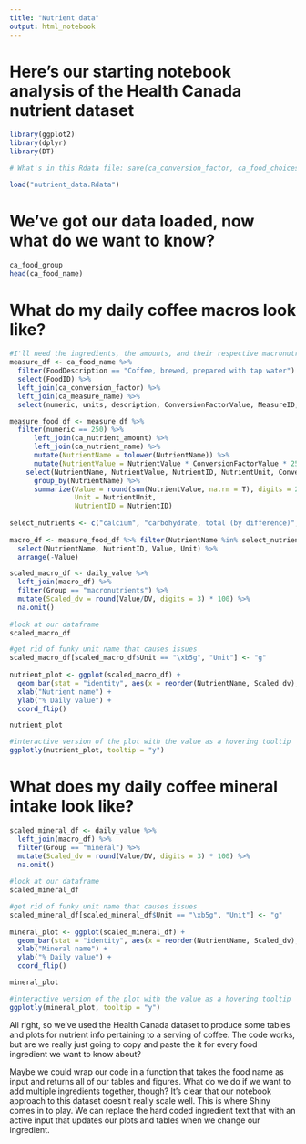 ```yaml
---
title: "Nutrient data"
output: html_notebook
---
```


# Here's our starting notebook analysis of the Health Canada nutrient dataset

```r
library(ggplot2)
library(dplyr)
library(DT)

# What's in this Rdata file: save(ca_conversion_factor, ca_food_choices, ca_food_group, ca_food_name, ca_food_source, ca_measure_name, ca_nutrient_amount, ca_nutrient_name, ca_nutrient_source, ca_refuse_amount, ca_refuse_name, ca_yield_amount, ca_yield_name, daily_value, file = "nutrient_data.Rdata")

load("nutrient_data.Rdata")
```

# We've got our data loaded, now what do we want to know?

```r

ca_food_group
head(ca_food_name)

```

# What do my daily coffee macros look like?
```r

#I'll need the ingredients, the amounts, and their respective macronutrients
measure_df <- ca_food_name %>%
  filter(FoodDescription == "Coffee, brewed, prepared with tap water") %>% 
  select(FoodID) %>%
  left_join(ca_conversion_factor) %>% 
  left_join(ca_measure_name) %>% 
  select(numeric, units, description, ConversionFactorValue, MeasureID, FoodID) 

measure_food_df <- measure_df %>%
  filter(numeric == 250) %>%
      left_join(ca_nutrient_amount) %>%
      left_join(ca_nutrient_name) %>%
      mutate(NutrientName = tolower(NutrientName)) %>%
      mutate(NutrientValue = NutrientValue * ConversionFactorValue * 250 / numeric) %>%
    select(NutrientName, NutrientValue, NutrientID, NutrientUnit, ConversionFactorValue, FoodID) %>% 
      group_by(NutrientName) %>% 
      summarize(Value = round(sum(NutrientValue, na.rm = T), digits = 2),
                Unit = NutrientUnit,
                NutrientID = NutrientID)
  
select_nutrients <- c("calcium", "carbohydrate, total (by difference)", "cholesterol", "energy (kilocalories)", "fat (total lipids)", "fatty acids, saturated, total", "fatty acids, trans, total", "fibre, total dietary", "iron", "protein", "retinol activity equivalents", "sodium", "sugars, total", "vitamin c")
   
macro_df <- measure_food_df %>% filter(NutrientName %in% select_nutrients) %>%
  select(NutrientName, NutrientID, Value, Unit) %>%
  arrange(-Value)

scaled_macro_df <- daily_value %>% 
  left_join(macro_df) %>%
  filter(Group == "macronutrients") %>%
  mutate(Scaled_dv = round(Value/DV, digits = 3) * 100) %>%
  na.omit()
  
#look at our dataframe
scaled_macro_df

#get rid of funky unit name that causes issues
scaled_macro_df[scaled_macro_df$Unit == "\xb5g", "Unit"] <- "g"
  
nutrient_plot <- ggplot(scaled_macro_df) +
  geom_bar(stat = "identity", aes(x = reorder(NutrientName, Scaled_dv), Scaled_dv)) +
  xlab("Nutrient name") +
  ylab("% Daily value") +
  coord_flip()

nutrient_plot

#interactive version of the plot with the value as a hovering tooltip
ggplotly(nutrient_plot, tooltip = "y")

```

# What does my daily coffee mineral intake look like?
```r

scaled_mineral_df <- daily_value %>% 
  left_join(macro_df) %>%
  filter(Group == "mineral") %>%
  mutate(Scaled_dv = round(Value/DV, digits = 3) * 100) %>%
  na.omit()
  
#look at our dataframe
scaled_mineral_df

#get rid of funky unit name that causes issues
scaled_mineral_df[scaled_mineral_df$Unit == "\xb5g", "Unit"] <- "g"
  
mineral_plot <- ggplot(scaled_mineral_df) +
  geom_bar(stat = "identity", aes(x = reorder(NutrientName, Scaled_dv), Scaled_dv)) +
  xlab("Mineral name") +
  ylab("% Daily value") +
  coord_flip()

mineral_plot

#interactive version of the plot with the value as a hovering tooltip
ggplotly(mineral_plot, tooltip = "y")

```

All right, so we've used the Health Canada dataset to produce some tables and plots for nutrient info pertaining to a serving of coffee. The code works, but are we really just going to copy and paste the it for every food ingredient we want to know about? 

Maybe we could wrap our code in a function that takes the food name as input and returns all of our tables and figures. What do we do if we want to add multiple ingredients together, though? It's clear that our notebook approach to this dataset doesn't really scale well. This is where Shiny comes in to play. We can replace the hard coded ingredient text that with an active input that updates our plots and tables when we change our ingredient.
